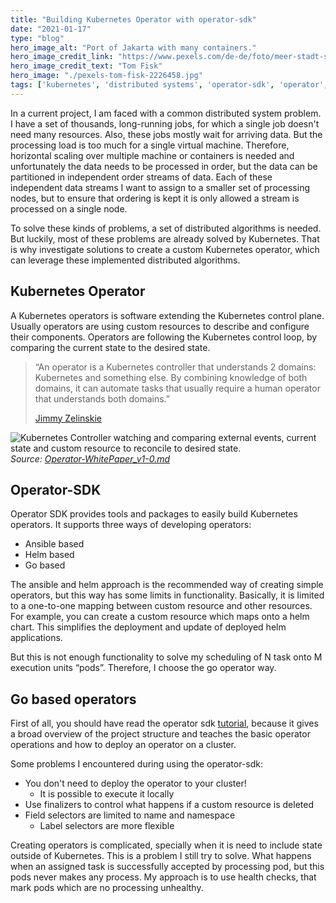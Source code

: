 ```yaml
---
title: "Building Kubernetes Operator with operator-sdk"
date: "2021-01-17"
type: "blog"
hero_image_alt: "Port of Jakarta with many containers."  
hero_image_credit_link: "https://www.pexels.com/de-de/foto/meer-stadt-strasse-verkehr-2226458"  
hero_image_credit_text: "Tom Fisk"  
hero_image: "./pexels-tom-fisk-2226458.jpg"
tags: ['kubernetes', 'distributed systems', 'operator-sdk', 'operator', 'scheduling']  
---
```

In a current project, I am faced with a common distributed system problem. I have a 
set of thousands, long-running jobs, for which a single job doesn't need many resources. 
Also, these jobs mostly wait for arriving data. But the processing load is too much for a
single virtual machine. Therefore, horizontal scaling over multiple machine or containers 
is needed and unfortunately the data needs to be processed in order, but the data can be 
partitioned in independent order streams of data. Each of these independent data streams 
I want to assign to a smaller set of processing nodes, but to ensure that ordering is 
kept it is only allowed a stream is processed on a single node. 

To solve these kinds of problems, a set of distributed algorithms is needed. 
But luckily, most of these problems are already solved by Kubernetes. That is why investigate 
solutions to create a custom Kubernetes operator, which can leverage these implemented distributed
algorithms.

## Kubernetes Operator

A Kubernetes operators is software extending the Kubernetes control plane. Usually operators are using
custom resources to describe and configure their components. Operators are following the Kubernetes 
control loop, by comparing the current state to the desired state.

> “An operator is a Kubernetes controller that understands 2 domains: Kubernetes and something else. By
> combining knowledge of both domains, it can automate tasks that usually require a human operator that
> understands both domains.”
>
> [Jimmy Zelinskie](https://github.com/kubeflow/tf-operator/issues/300#issuecomment-357527937)

![Kubernetes Controller watching and comparing external events, current state and custom resource to reconcile to desired state.](./02_2_operator.png)
_Source: [Operator-WhitePaper_v1-0.md](https://github.com/cncf/tag-app-delivery/blob/main/operator-wg/whitepaper/Operator-WhitePaper_v1-0.md)_

## Operator-SDK

Operator SDK provides tools and packages to easily build Kubernetes operators. It supports three ways of developing operators:

- Ansible based
- Helm based
- Go based

The ansible and helm approach is the recommended way of creating simple operators, but this way has some limits in functionality.
Basically, it is limited to a one-to-one mapping between custom resource and other resources. For example, you can create a custom resource 
which maps onto a helm chart. This simplifies the deployment and update of deployed helm applications.

But this is not enough functionality to solve my scheduling of N task onto M execution units “pods”. Therefore, I choose the go operator way.

## Go based operators

First of all, you should have read the operator sdk [tutorial](https://sdk.operatorframework.io/docs/building-operators/golang/tutorial/), because it gives a broad overview of the project structure and teaches the basic operator operations and how to deploy an operator on a cluster.

Some problems I encountered during using the operator-sdk:

- You don't need to deploy the operator to your cluster!
    - It is possible to execute it locally
- Use finalizers to control what happens if a custom resource is deleted
- Field selectors are limited to name and namespace
    - Label selectors are more flexible

Creating operators is complicated, specially when it is need to include state outside of Kubernetes. This is a problem 
I still try to solve. What happens when an assigned task is successfully accepted by processing pod, but this pods never makes any process.
My approach is to use health checks, that mark pods which are no processing unhealthy.